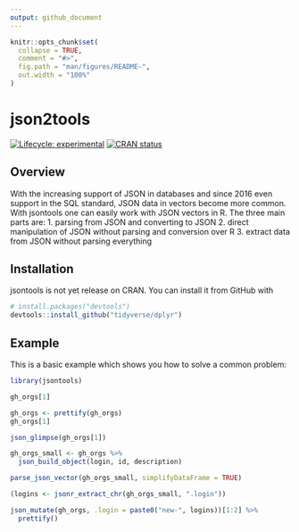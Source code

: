 ```yaml
---
output: github_document
---
```


<!-- README.md is generated from README.Rmd. Please edit that file -->

```r
knitr::opts_chunk$set(
  collapse = TRUE,
  comment = "#>",
  fig.path = "man/figures/README-",
  out.width = "100%"
)
```

# json2tools

<!-- badges: start -->
[![Lifecycle: experimental](https://img.shields.io/badge/lifecycle-experimental-orange.svg)](https://www.tidyverse.org/lifecycle/#experimental)
[![CRAN status](https://www.r-pkg.org/badges/version/jsontools)](https://CRAN.R-project.org/package=jsontools)
<!-- badges: end -->

## Overview
With the increasing support of JSON in databases and since 2016 even support 
in the SQL standard, JSON data in vectors become more common. With jsontools
one can easily work with JSON vectors in R. 
The three main parts are:
1. parsing from JSON and converting to JSON
2. direct manipulation of JSON without parsing and conversion over R
3. extract data from JSON without parsing everything

## Installation

jsontools is not yet release on CRAN. You can install it from GitHub with

``` r
# install.packages("devtools")
devtools::install_github("tidyverse/dplyr")
```

## Example

This is a basic example which shows you how to solve a common problem:

```r
library(jsontools)

gh_orgs[1]

gh_orgs <- prettify(gh_orgs)
gh_orgs[1]

json_glimpse(gh_orgs[1])

gh_orgs_small <- gh_orgs %>% 
  json_build_object(login, id, description)

parse_json_vector(gh_orgs_small, simplifyDataFrame = TRUE)

(logins <- jsonr_extract_chr(gh_orgs_small, ".login"))

json_mutate(gh_orgs, .login = paste0("new-", logins))[1:2] %>% 
  prettify()
```
